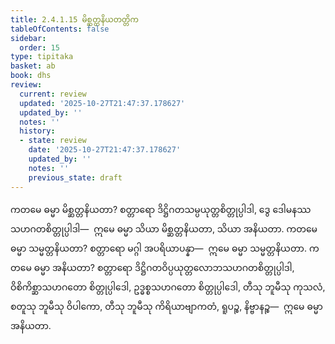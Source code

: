 ```yaml
---
title: 2.4.1.15 မိစ္ဆတ္တနိယတတ္တိက
tableOfContents: false
sidebar:
  order: 15
type: tipitaka
basket: ab
book: dhs
review:
  current: review
  updated: '2025-10-27T21:47:37.178627'
  updated_by: ''
  notes: ''
  history:
  - state: review
    date: '2025-10-27T21:47:37.178627'
    updated_by: ''
    notes: ''
    previous_state: draft
---
```



<ReviewStatus review={frontmatter.review} showDetails={true} />

<HypothesisAnnotation frontmatter={frontmatter} />

<DynamicBreadcrumb />

<Division number="1426" book="dhs" e="ch" v="29" p="271">

<Paragraph number="2132" book="dhs">
ကတမေ ဓမ္မာ မိစ္ဆတ္တနိယတာ? စတ္တာရော ဒိဋ္ဌိဂတသမ္ပယုတ္တစိတ္တုပ္ပါဒါ, ဒွေ ဒေါမနဿသဟဂတစိတ္တုပ္ပါဒါ—  ဣမေ ဓမ္မာ သိယာ မိစ္ဆတ္တနိယတာ, သိယာ အနိယတာ.
</Paragraph>

</Division>
<Division number="1427" book="dhs" e="ch" v="29" p="272">

<Paragraph number="2133" book="dhs">
ကတမေ ဓမ္မာ သမ္မတ္တနိယတာ? စတ္တာရော မဂ္ဂါ အပရိယာပန္နာ—  ဣမေ ဓမ္မာ သမ္မတ္တနိယတာ.
</Paragraph>

</Division>
<Division number="1428" book="dhs" e="ch" v="29" p="272">

<Paragraph number="2134" book="dhs">
ကတမေ ဓမ္မာ အနိယတာ? စတ္တာရော ဒိဋ္ဌိဂတဝိပ္ပယုတ္တလောဘသဟဂတစိတ္တုပ္ပါဒါ, ဝိစိကိစ္ဆာသဟဂတော စိတ္တုပ္ပါဒေါ, ဥဒ္ဓစ္စသဟဂတော စိတ္တုပ္ပါဒေါ, တီသု ဘူမီသု ကုသလံ, စတူသု ဘူမီသု ဝိပါကော, တီသု ဘူမီသု ကိရိယာဗျာကတံ, ရူပဉ္စ, နိဗ္ဗာနဉ္စ—  ဣမေ ဓမ္မာ အနိယတာ.
</Paragraph>
</Division>